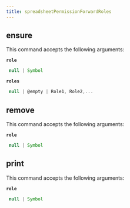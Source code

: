```yaml
---
title: spreadsheetPermissionForwardRoles
---
```


## ensure

This command accepts the following arguments:

**`role`**
```js filename="type"
 null | Symbol
```
**`roles`**
```js filename="type"
 null | @empty | Role1, Role2,...
```

## remove

This command accepts the following arguments:

**`role`**
```js filename="type"
 null | Symbol
```

## print

This command accepts the following arguments:

**`role`**
```js filename="type"
 null | Symbol
```


